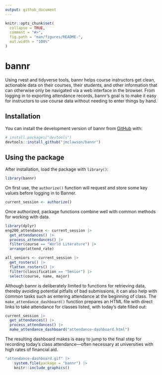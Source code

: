```yaml
---
output: github_document
---
```


<!-- README.md is generated from README.Rmd. Please edit that file -->

```r
knitr::opts_chunk$set(
  collapse = TRUE,
  comment = "#>",
  fig.path = "man/figures/README-",
  out.width = "100%"
)
```

# bannr

<!-- badges: start -->
<!-- badges: end -->

Using rvest and tidyverse tools, bannr helps course instructors get clean, actionable data on their courses, their students, and other information that can otherwise only be navigated via a web interface in the browser. From logging in to exporting attendance records, bannr's goal is to make it easy for instructors to use course data without needing to enter things by hand.

## Installation

You can install the development version of bannr from [GitHub](https://github.com/) with:

``` r
# install.packages("devtools")
devtools::install_github("jmclawson/bannr")
```

## Using the package

After installation, load the package with `library()`:

```r
library(bannr)
```

On first use, the `authorize()` function will request and store some key values before logging in to Banner.

```r
current_session <- authorize()
```

Once authorized, package functions combine well with common methods for working with data.

```r
library(dplyr)
eng200_attendance <- current_session |> 
  get_attendances() |>
  process_attendances() |> 
  filter(course == "World Literature") |> 
  arrange(attend_rate)

all_seniors <- current_session |> 
  get_rosters() |> 
  flatten_rosters() |> 
  filter(classification == "Senior") |> 
  select(course, name, major)
```

Although bannr is deliberately limited to functions for retrieving data, thereby avoiding potential pitfalls of bad submissions, it can also help with common tasks such as entering attendance at the beginning of class. The `make_attendance_dashboard()` function prepares an HTML file with direct links to take attendance for classes listed, with today's date filled out:

```r
current_session |> 
  get_attendances() |>
  process_attendances() |> 
  make_attendance_dashboard("attendance-dashboard.html")
```

The resulting dashboard makes is easy to jump to the final step for recording today's class attendance---often necessary at universities with high rates of financial aid.

```r
"attendance-dashboard.gif" |> 
    system.file(package = "bannr") |> 
    knitr::include_graphics()
```


